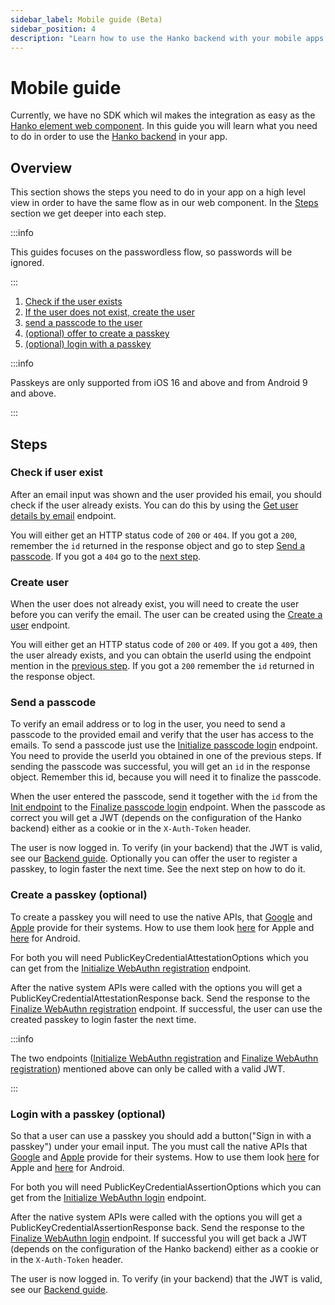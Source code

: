 ```yaml
---
sidebar_label: Mobile guide (Beta)
sidebar_position: 4
description: "Learn how to use the Hanko backend with your mobile apps."
---
```


# Mobile guide

Currently, we have no SDK which wil makes the integration as easy as the [Hanko element web component](/guides/frontend).
In this guide you will learn what you need to do in order to use the [Hanko backend](https://github.com/teamhanko/hanko/backend) in your app.

## Overview

This section shows the steps you need to do in your app on a high level view in order to have the same flow as in our web component.
In the [Steps](#steps) section we get deeper into each step.

:::info

This guides focuses on the passwordless flow, so passwords will be ignored.

:::

1. [Check if the user exists](#check-if-users-exist)
2. [If the user does not exist, create the user](#create-user)
3. [send a passcode to the user](#send-a-passcode)
4. [(optional) offer to create a passkey](#create-a-passkey-optional)
5. [(optional) login with a passkey](#login-with-a-passkey-optional)

:::info

Passkeys are only supported from iOS 16 and above and from Android 9 and above.

:::

## Steps

### Check if user exist

After an email input was shown and the user provided his email, you should check if the user already exists.
You can do this by using the [Get user details by email](/api/public#tag/User-Management/operation/getUserId) endpoint.

You will either get an HTTP status code of `200` or `404`. If you got a `200`, remember the `id` returned in the response object and go to step [Send a passcode](#send-a-passcode).
If you got a `404` go to the [next step](#create-user).

### Create user

When the user does not already exist, you will need to create the user before you can verify the email. The user can be created using the [Create a user](/api/public#tag/User-Management/operation/createUser) endpoint.

You will either get an HTTP status code of `200` or `409`. If you got a `409`, then the user already exists, and you can obtain the userId using the endpoint mention in the [previous step](#check-if-user-exist).
If you got a `200` remember the `id` returned in the response object.

### Send a passcode

To verify an email address or to log in the user, you need to send a passcode to the provided email and verify that the user has access to the emails. To send a passcode just use the [Initialize passcode login](/api/public#tag/Passcode/operation/passcodeInit) endpoint.
You need to provide the userId you obtained in one of the previous steps. If sending the passcode was successful, you will get an `id` in the response object. Remember this id, because you will need it to finalize the passcode.

When the user entered the passcode, send it together with the `id` from the [Init endpoint](/api/public#tag/Passcode/operation/passcodeInit) to the [Finalize passcode login](/api/public#tag/Passcode/operation/passcodeFinal) endpoint.
When the passcode as correct you will get a JWT (depends on the configuration of the Hanko backend) either as a cookie or in the `X-Auth-Token` header.


The user is now logged in. To verify (in your backend) that the JWT is valid, see our [Backend guide](/guides/backend).
Optionally you can offer the user to register a passkey, to login faster the next time. See the next step on how to do it.

### Create a passkey (optional)

To create a passkey you will need to use the native APIs, that [Google](https://developers.google.com/identity/fido/android/native-apps)
and [Apple](https://developer.apple.com/documentation/authenticationservices/asauthorizationplatformpublickeycredentialprovider)
provide for their systems. How to use them look [here](https://developer.apple.com/documentation/authenticationservices/public-private_key_authentication/supporting_passkeys)
for Apple and [here](https://codelabs.developers.google.com/codelabs/fido2-for-android#0) for Android.

For both you will need PublicKeyCredentialAttestationOptions which you can get from the [Initialize WebAuthn registration](/api/public#tag/WebAuthn/operation/webauthnRegInit) endpoint.

After the native system APIs were called with the options you will get a PublicKeyCredentialAttestationResponse back. Send the response to the [Finalize WebAuthn registration](/api/public#tag/WebAuthn/operation/webauthnRegFinal) endpoint.
If successful, the user can use the created passkey to login faster the next time.

:::info

The two endpoints ([Initialize WebAuthn registration](/api/public#tag/WebAuthn/operation/webauthnRegInit) and [Finalize WebAuthn registration](/api/public#tag/WebAuthn/operation/webauthnRegFinal)) mentioned above can only be called with a valid JWT.

:::

### Login with a passkey (optional)

So that a user can use a passkey you should add a button("Sign in with a passkey") under your email input. The you must call the native APIs that [Google](https://developers.google.com/identity/fido/android/native-apps)
and [Apple](https://developer.apple.com/documentation/authenticationservices/asauthorizationplatformpublickeycredentialprovider)
provide for their systems. How to use them look [here](https://developer.apple.com/documentation/authenticationservices/public-private_key_authentication/supporting_passkeys)
for Apple and [here](https://codelabs.developers.google.com/codelabs/fido2-for-android#0) for Android.

For both you will need PublicKeyCredentialAssertionOptions which you can get from the [Initialize WebAuthn login](/api/public#tag/WebAuthn/operation/webauthnLoginInit) endpoint.

After the native system APIs were called with the options you will get a PublicKeyCredentialAssertionResponse back. Send the response to the [Finalize WebAuthn login](/api/public#tag/WebAuthn/operation/webauthnLoginFinal) endpoint.
If successful you will get back a JWT (depends on the configuration of the Hanko backend) either as a cookie or in the `X-Auth-Token` header.

The user is now logged in. To verify (in your backend) that the JWT is valid, see our [Backend guide](/guides/backend).
